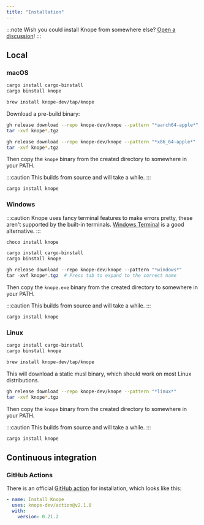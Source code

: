 ```yaml
---
title: "Installation"
---
```



:::note
Wish you could install Knope from somewhere else? [Open a discussion](https://github.com/knope-dev/knope/discussions/new?category=ideas)!
:::

## Local

### macOS

<Tabs>

<TabItem label="cargo-binstall">

```sh
cargo install cargo-binstall
cargo binstall knope
```

</TabItem>

<TabItem label="Homebrew">

```sh
brew install knope-dev/tap/knope
```

</TabItem>

<TabItem label="GitHub CLI">

Download a pre-build binary:

<Tabs>

<TabItem label="Apple Silicon">

```sh
gh release download --repo knope-dev/knope --pattern "*aarch64-apple*"
tar -xvf knope*.tgz
```

</TabItem>

<TabItem label="Intel">

```sh
gh release download --repo knope-dev/knope --pattern "*x86_64-apple*"
tar -xvf knope*.tgz
```

</TabItem>

</Tabs>

Then copy the `knope` binary from the created directory to somewhere in your PATH.

</TabItem>

<TabItem label="Cargo">

:::caution
This builds from source and will take a while.
:::

```sh
cargo install knope
```

</TabItem>

</Tabs>

### Windows

:::caution
Knope uses fancy terminal features to make errors pretty, these aren't supported by the built-in terminals.
[Windows Terminal](https://apps.microsoft.com/detail/9N0DX20HK701) is a good alternative.
:::

<Tabs>

<TabItem label="Chocolatey">

```powershell
choco install knope
```

</TabItem>
<TabItem label="cargo-binstall">

```sh
cargo install cargo-binstall
cargo binstall knope
```

</TabItem>

<TabItem label="GitHub CLI">

```powershell title="PowerShell"
gh release download --repo knope-dev/knope --pattern "*windows*"
tar -xvf knope*.tgz  # Press tab to expand to the correct name
```

Then copy the `knope.exe` binary from the created directory to somewhere in your PATH.

</TabItem>

<TabItem label="Cargo">

:::caution
This builds from source and will take a while.
:::

```sh
cargo install knope
```

</TabItem>

</Tabs>

### Linux

<Tabs>

<TabItem label="cargo-binstall">

```sh
cargo install cargo-binstall
cargo binstall knope
```

</TabItem>

<TabItem label="Homebrew">

```sh
brew install knope-dev/tap/knope
```

</TabItem>

<TabItem label="GitHub CLI">

This will download a static musl binary, which should work on most Linux distributions.

```sh
gh release download --repo knope-dev/knope --pattern "*linux*"
tar -xvf knope*.tgz
```

Then copy the `knope` binary from the created directory to somewhere in your PATH.

</TabItem>

<TabItem label="Cargo">

:::caution
This builds from source and will take a while.
:::

```sh
cargo install knope
```

</TabItem>

</Tabs>

## Continuous integration

### GitHub Actions

There is an official [GitHub action](https://github.com/marketplace/actions/install-knope) for installation, which looks like this:

```yaml
- name: Install Knope
  uses: knope-dev/action@v2.1.0
  with:
    version: 0.21.2
```
